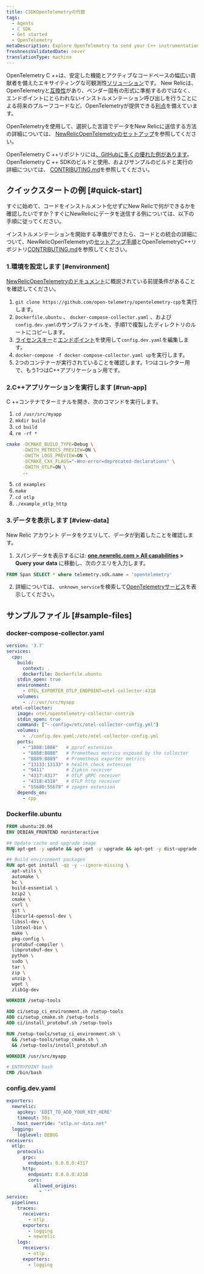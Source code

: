 ```yaml
---
title: CSDKOpenTelemetryの代替
tags:
  - Agents
  - C SDK
  - Get started
  - OpenTelemetry
metaDescription: Explore OpenTelemetry to send your C++ instrumentation data to New Relic.
freshnessValidatedDate: never
translationType: machine
---
```


OpenTelemetry C ++は、安定した機能とアクティブなコードベースの幅広い貢献者を備えたエキサイティングな可観測性[ソリューション](https://github.com/open-telemetry/opentelemetry-cpp)です。 New Relicは、OpenTelemetryと[互換性](/docs/integrations/open-source-telemetry-integrations/opentelemetry/introduction-opentelemetry-new-relic/)があり、ベンダー固有の形式に準拠するのではなく、エンドポイントにとらわれないインストルメンテーション呼び出しを行うことによる将来のプルーフコードなど、OpenTelemetryが提供できる[利点](/docs/more-integrations/open-source-telemetry-integrations/opentelemetry/opentelemetry-introduction/)を備えています。

OpenTelemetryを使用して、選択した言語でデータをNew Relicに送信する方法の詳細については、 [NewRelicOpenTelemetryのセットアップ](/docs/more-integrations/open-source-telemetry-integrations/opentelemetry/opentelemetry-setup/)を参照してください。

OpenTelemetry C ++リポジトリには[、GitHubに多くの優れた例があります](https://github.com/open-telemetry/opentelemetry-cpp/tree/main/examples)。 OpenTelemetry C ++ SDKのビルドと使用、およびサンプルのビルドと実行の詳細については、 [CONTRIBUTING.md](https://github.com/open-telemetry/opentelemetry-cpp/blob/main/CONTRIBUTING.md)を参照してください。

## クイックスタートの例 [#quick-start]

すぐに始めて、コードをインストルメント化せずにNew Relicで何ができるかを確認したいですか？すぐにNewRelicにデータを送信する例については、以下の手順に従ってください。

インストルメンテーションを開始する準備ができたら、コードとの統合の詳細について、NewRelicOpenTelemetryの[セットアップ手順](/docs/more-integrations/open-source-telemetry-integrations/opentelemetry/opentelemetry-setup/)とOpenTelemetryC++リポジトリ[CONTRIBUTING.md](https://github.com/open-telemetry/opentelemetry-cpp/blob/main/CONTRIBUTING.md)を参照してください。

### 1.環境を設定します [#environment]

[NewRelicOpenTelemetryのドキュメント](/docs/more-integrations/open-source-telemetry-integrations/opentelemetry/opentelemetry-setup/#prereqs)に概説されている前提条件があることを確認してください。

1. `git clone https://github.com/open-telemetry/opentelemetry-cpp`を実行します。
2. `Dockerfile.ubuntu` 、 `docker-compose-collector.yaml` 、および`config.dev.yaml`のサンプルファイルを、手順1で複製したディレクトリのルートにコピーします。
3. [ライセンスキー](/docs/apis/intro-apis/new-relic-api-keys/#ingest-license-key)と[エンドポイント](/docs/more-integrations/open-source-telemetry-integrations/opentelemetry/opentelemetry-setup/#review-settings)を使用して`config.dev.yaml`を編集します。
4. `docker-compose -f docker-compose-collector.yaml up`を実行します。
5. 2つのコンテナーが実行されていることを確認します。1つはコレクター用で、もう1つはC++アプリケーション用です。

### 2.C++アプリケーションを実行します [#run-app]

C ++コンテナでターミナルを開き、次のコマンドを実行します。

1. `cd /usr/src/myapp`
2. `mkdir build`
3. `cd build`
4. `rm -rf *`

```bash
cmake -DCMAKE_BUILD_TYPE=Debug \
      -DWITH_METRICS_PREVIEW=ON \
      -DWITH_LOGS_PREVIEW=ON \
      -DCMAKE_CXX_FLAGS="-Wno-error=deprecated-declarations" \
      -DWITH_OTLP=ON \
      ..
```

5. `cd examples`
6. `make`
7. `cd otlp`
8. `./example_otlp_http`

### 3.データを表示します [#view-data]

New Relic アカウント データをクエリして、データが到着したことを確認します。

1. スパンデータを表示するには: **[one.newrelic.com > All capabilities](https://one.newrelic.com/all-capabilities) > Query your data** に移動し、次のクエリを入力します。

```sql
FROM Span SELECT * where telemetry.sdk.name = 'opentelemetry'
```

2. 詳細については、 `unknown_service`を検索して[OpenTelemetryサービス](/docs/more-integrations/open-source-telemetry-integrations/opentelemetry/opentelemetry-view-your-data#explorer)を表示してください。

## サンプルファイル [#sample-files]

### docker-compose-collector.yaml

```yaml
version: '3.7'
services:
  cpp:
    build:
      context: .
      dockerfile: Dockerfile.ubuntu
    stdin_open: true
    environment:
      - OTEL_EXPORTER_OTLP_ENDPOINT=otel-collector:4318
    volumes:
      - ./:/usr/src/myapp
  otel-collector:
    image: otel/opentelemetry-collector-contrib
    stdin_open: true
    command: ["--config=/etc/otel-collector-config.yml"]
    volumes:
      - ./config.dev.yaml:/etc/otel-collector-config.yml
    ports:
      - "1888:1888"   # pprof extension
      - "8888:8888"   # Prometheus metrics exposed by the collector
      - "8889:8889"   # Prometheus exporter metrics
      - "13133:13133" # health_check extension
      - "9411"        # Zipkin receiver
      - "4317:4317"   # OTLP gRPC receiver
      - "4318:4318"   # OTLP http receiver
      - "55680:55679" # zpages extension
    depends_on:
      - cpp
```

### Dockerfile.ubuntu

```dockerfile
FROM ubuntu:20.04
ENV DEBIAN_FRONTEND noninteractive

## Update cache and upgrade image
RUN apt-get -y update && apt-get -y upgrade && apt-get -y dist-upgrade

## Build environment packages
RUN apt-get install -qq -y --ignore-missing \
  apt-utils \
  automake \
  bc \
  build-essential \
  bzip2 \
  cmake \
  curl \
  git \
  libcurl4-openssl-dev \
  libssl-dev \
  libtool-bin \
  make \
  pkg-config \
  protobuf-compiler \
  libprotobuf-dev \
  python \
  sudo \
  tar \
  zip \
  unzip \
  wget \
  zlib1g-dev

WORKDIR /setup-tools

ADD ci/setup_ci_environment.sh /setup-tools
ADD ci/setup_cmake.sh /setup-tools
ADD ci/install_protobuf.sh /setup-tools

RUN /setup-tools/setup_ci_environment.sh \
  && /setup-tools/setup_cmake.sh \
  && /setup-tools/install_protobuf.sh

WORKDIR /usr/src/myapp

# ENTRYPOINT bash
CMD /bin/bash
```

### config.dev.yaml

```yaml
exporters:
  newrelic:
    apikey: 'EDIT_TO_ADD_YOUR_KEY_HERE'
    timeout: 30s
    host_override: "otlp.nr-data.net"
  logging:
    loglevel: DEBUG
receivers:
  otlp:
    protocols:
      grpc:
        endpoint: 0.0.0.0:4317
      http:
        endpoint: 0.0.0.0:4318
        cors:
          allowed_origins:
            - '*'
service:
  pipelines:
    traces:
      receivers:
        - otlp
      exporters:
        - logging
        - newrelic
    logs:
      receivers:
        - otlp
      exporters:
        - logging
```